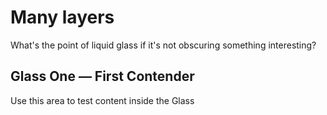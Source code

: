 
# Many layers

What's the point of liquid glass if it's not obscuring something interesting?

<LiquidGlassDisplay>
  <CodepenLiquidGlass>

## Glass One — First Contender

Use this area to test content inside the Glass

  </CodepenLiquidGlass>
</LiquidGlassDisplay>

